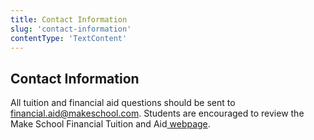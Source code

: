 ```yaml
---
title: Contact Information
slug: 'contact-information'
contentType: 'TextContent'
---
```


## Contact Information

All tuition and financial aid questions should be sent to
[financial.aid@makeschool.com](mailto:financial.aid@makeschool.com). Students are encouraged to
review the Make School Financial Tuition and
Aid[ webpage](https://www.makeschool.com/computer-science-degree/tuition-and-aid).
